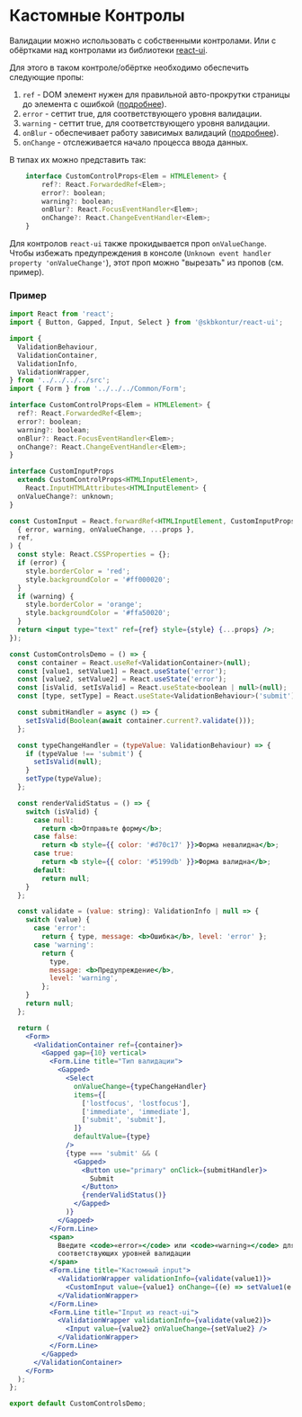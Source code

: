 
<Meta title="Примеры/Кастомные контролы" />

# Кастомные Контролы

Валидации можно использовать с собственными контролами. Или с обёртками над контролами из библиотеки [react-ui](https://tech.skbkontur.ru/react-ui/#/Readme).

Для этого в таком контроле/обёртке необходимо обеспечить следующие пропы:

1. `ref` - DOM элемент нужен для правильной авто-прокрутки страницы до элемента с ошибкой ([подробнее](#/scroll-to-validation)).
2. `error` - сеттит true, для соответствующего уровня валидации.
3. `warning` - сеттит true, для соответствующего уровня валидации.
4. `onBlur` - обеспечивает работу зависимых валидаций ([подробнее](#/dependent-validation)).
5. `onChange` - отслеживается начало процесса ввода данных.

В типах их можно представить так:

```jsx static
    interface CustomControlProps<Elem = HTMLElement> {
        ref?: React.ForwardedRef<Elem>;
        error?: boolean;
        warning?: boolean;
        onBlur?: React.FocusEventHandler<Elem>;
        onChange?: React.ChangeEventHandler<Elem>;
    }
```

Для контролов `react-ui` также прокидывается проп `onValueChange`. Чтобы избежать предупреждения в консоле (`Unknown event handler property 'onValueChange'`), этот проп можно "вырезать" из пропов (см. пример).

### Пример

```jsx static
import React from 'react';
import { Button, Gapped, Input, Select } from '@skbkontur/react-ui';

import {
  ValidationBehaviour,
  ValidationContainer,
  ValidationInfo,
  ValidationWrapper,
} from '../../../../src';
import { Form } from '../../../Common/Form';

interface CustomControlProps<Elem = HTMLElement> {
  ref?: React.ForwardedRef<Elem>;
  error?: boolean;
  warning?: boolean;
  onBlur?: React.FocusEventHandler<Elem>;
  onChange?: React.ChangeEventHandler<Elem>;
}

interface CustomInputProps
  extends CustomControlProps<HTMLInputElement>,
    React.InputHTMLAttributes<HTMLInputElement> {
  onValueChange?: unknown;
}

const CustomInput = React.forwardRef<HTMLInputElement, CustomInputProps>(function MyInput(
  { error, warning, onValueChange, ...props },
  ref,
) {
  const style: React.CSSProperties = {};
  if (error) {
    style.borderColor = 'red';
    style.backgroundColor = '#ff000020';
  }
  if (warning) {
    style.borderColor = 'orange';
    style.backgroundColor = '#ffa50020';
  }
  return <input type="text" ref={ref} style={style} {...props} />;
});

const CustomControlsDemo = () => {
  const container = React.useRef<ValidationContainer>(null);
  const [value1, setValue1] = React.useState('error');
  const [value2, setValue2] = React.useState('error');
  const [isValid, setIsValid] = React.useState<boolean | null>(null);
  const [type, setType] = React.useState<ValidationBehaviour>('submit');

  const submitHandler = async () => {
    setIsValid(Boolean(await container.current?.validate()));
  };

  const typeChangeHandler = (typeValue: ValidationBehaviour) => {
    if (typeValue !== 'submit') {
      setIsValid(null);
    }
    setType(typeValue);
  };

  const renderValidStatus = () => {
    switch (isValid) {
      case null:
        return <b>Отправьте форму</b>;
      case false:
        return <b style={{ color: '#d70c17' }}>Форма невалидна</b>;
      case true:
        return <b style={{ color: '#5199db' }}>Форма валидна</b>;
      default:
        return null;
    }
  };

  const validate = (value: string): ValidationInfo | null => {
    switch (value) {
      case 'error':
        return { type, message: <b>Ошибка</b>, level: 'error' };
      case 'warning':
        return {
          type,
          message: <b>Предупреждение</b>,
          level: 'warning',
        };
    }
    return null;
  };

  return (
    <Form>
      <ValidationContainer ref={container}>
        <Gapped gap={10} vertical>
          <Form.Line title="Тип валидации">
            <Gapped>
              <Select
                onValueChange={typeChangeHandler}
                items={[
                  ['lostfocus', 'lostfocus'],
                  ['immediate', 'immediate'],
                  ['submit', 'submit'],
                ]}
                defaultValue={type}
              />
              {type === 'submit' && (
                <Gapped>
                  <Button use="primary" onClick={submitHandler}>
                    Submit
                  </Button>
                  {renderValidStatus()}
                </Gapped>
              )}
            </Gapped>
          </Form.Line>
          <span>
            Введите <code>«error»</code> или <code>«warning»</code> для вызова
            соответствующих уровней валидации
          </span>
          <Form.Line title="Кастомный input">
            <ValidationWrapper validationInfo={validate(value1)}>
              <CustomInput value={value1} onChange={(e) => setValue1(e.target.value)} />
            </ValidationWrapper>
          </Form.Line>
          <Form.Line title="Input из react-ui">
            <ValidationWrapper validationInfo={validate(value2)}>
              <Input value={value2} onValueChange={setValue2} />
            </ValidationWrapper>
          </Form.Line>
        </Gapped>
      </ValidationContainer>
    </Form>
  );
};

export default CustomControlsDemo;
```
